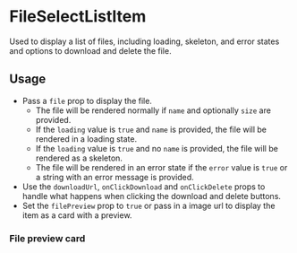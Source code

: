 

<Meta of={FileSelectListItemStories} />

# FileSelectListItem

Used to display a list of files, including loading, skeleton, and error states and options to download and delete the file.

## Usage

-   Pass a `file` prop to display the file.
    -   The file will be rendered normally if `name` and optionally `size` are provided.
    -   If the `loading` value is `true` and `name` is provided, the file will be rendered in a loading state.
    -   If the `loading` value is `true` and no `name` is provided, the file will be rendered as a skeleton.
    -   The file will be rendered in an error state if the `error` value is `true` or a string with an error message is provided.
-   Use the `downloadUrl`, `onClickDownload` and `onClickDelete` props to handle what happens when clicking the download and delete buttons.
-   Set the `filePreview` prop to `true` or pass in a image url to display the item as a card with a preview.

<Canvas of={FileSelectListItemStories.Basic} />

### File preview card

<Canvas of={FileSelectListItemStories.Preview} />
